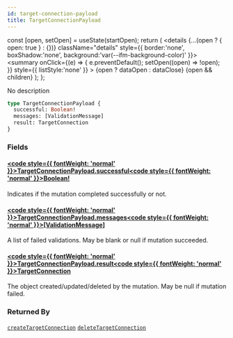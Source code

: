 ```yaml
---
id: target-connection-payload
title: TargetConnectionPayload
---
```









  const [open, setOpen] = useState(startOpen);
  return (
    <details {...(open ? { open: true } : {})} className="details" style={{ border:'none', boxShadow:'none', background:'var(--ifm-background-color)' }}>
      <summary
        onClick={(e) => {
          e.preventDefault();
          setOpen((open) => !open);
        }}
        style={{ listStyle:'none' }}
      >
      {open ? dataOpen : dataClose}
      </summary>
      {open && children}
    </details>
  );
};








No description


```graphql
type TargetConnectionPayload {
  successful: Boolean!
  messages: [ValidationMessage]
  result: TargetConnection
}
```




### Fields

#### [<code style={{ fontWeight: 'normal' }}>TargetConnectionPayload.<b>successful</b></code>](#)<Bullet />[<code style={{ fontWeight: 'normal' }}><b>Boolean!</b></code>](/swapi/types/scalars/boolean.mdx) <Badge class="badge badge--secondary badge--non_null" text="non-null"/> <Badge class="badge badge--secondary " text="scalar"/> 
Indicates if the mutation completed successfully or not.


#### [<code style={{ fontWeight: 'normal' }}>TargetConnectionPayload.<b>messages</b></code>](#)<Bullet />[<code style={{ fontWeight: 'normal' }}><b>[ValidationMessage]</b></code>](/swapi/types/objects/validation-message.mdx) <Badge class="badge badge--secondary " text="list"/> <Badge class="badge badge--secondary " text="object"/> 
A list of failed validations. May be blank or null if mutation succeeded.


#### [<code style={{ fontWeight: 'normal' }}>TargetConnectionPayload.<b>result</b></code>](#)<Bullet />[<code style={{ fontWeight: 'normal' }}><b>TargetConnection</b></code>](/swapi/types/objects/target-connection.mdx) <Badge class="badge badge--secondary " text="object"/> 
The object created/updated/deleted by the mutation. May be null if mutation failed.






### Returned By

[`createTargetConnection`](/swapi/operations/mutations/create-target-connection.mdx)  <Badge class="badge badge--secondary badge--relation" text="mutation"/><Bullet />[`deleteTargetConnection`](/swapi/operations/mutations/delete-target-connection.mdx)  <Badge class="badge badge--secondary badge--relation" text="mutation"/>